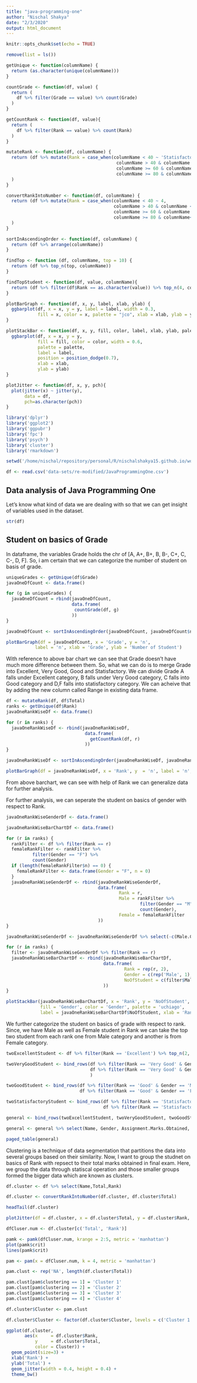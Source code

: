 ```yaml
---
title: "java-programming-one"
author: "Nischal Shakya"
date: "2/3/2020"
output: html_document
---
```


```r
knitr::opts_chunk$set(echo = TRUE)

remove(list = ls())

getUnique <- function(columnName) {
  return (as.character(unique(columnName)))
}

countGrade <- function(df, value) {
  return (
    df %>% filter(Grade == value) %>% count(Grade)  
  )
}

getCountRank <- function(df, value){
  return (
    df %>% filter(Rank == value) %>% count(Rank)  
  )
}

mutateRank <- function(df, columnName) {
  return (df %>% mutate(Rank = case_when(columnName < 40 ~ 'Statisfactory',
                                          columnName > 40 & columnName < 60 ~ 'Good',
                                          columnName >= 60 & columnName < 80 ~ 'Very Good',
                                          columnName >= 80 & columnName< 95 ~ 'Excellent'))
  )
}

convertRankIntoNumber <- function(df, columnName) {
  return (df %>% mutate(Rank = case_when(columnName < 40 ~ 4,
                                         columnName > 40 & columnName < 60 ~ 3,
                                         columnName >= 60 & columnName < 80 ~ 2,
                                         columnName >= 80 & columnName< 95 ~ 1))
  )
}

sortInAscendingOrder <- function(df, columnName) {
  return (df %>% arrange(columnName))
}

findTop <- function (df, columnName, top = 10) {
  return (df %>% top_n(top, columnName))
}

findTopStudent <- function(df, value, columnName){
  return (df %>% filter(df$Rank == as.character(value)) %>% top_n(4, columnName))
}

plotBarGraph <- function(df, x, y, label, xlab, ylab) {
  ggbarplot(df, x = x, y = y, label = label, width = 0.3,
            fill = x, color = x, palette = "jco", xlab = xlab, ylab = ylab)
}

plotStackBar <- function(df, x, y, fill, color, label, xlab, ylab, palette){
  ggbarplot(df, x = x, y = y,
            fill = fill, color = color, width = 0.6,
            palette = palette,
            label = label,
            position = position_dodge(0.7),
            xlab = xlab,
            ylab = ylab)
}

plotJitter <- function(df, x, y, pch){
  plot(jitter(x) ~ jitter(y),
       data = df,
       pch=as.character(pch))
}

library('dplyr')
library('ggplot2')
library('ggpubr')
library('fpc')
library('psych')
library('cluster')
library('rmarkdown')

setwd('/home/nischal/repository/personal/R/nischalshakya15.github.io/work-related-learning')

df <- read.csv('data-sets/re-modified/JavaProgrammingOne.csv')
```

## Data analysis of Java Programming One
Let's know what kind of data we are dealing with so that we can get insight of variables used in the dataset.
```r
str(df)
```

## Student on basics of Grade
In dataframe, the variables Grade holds the chr of [A, A+, B+, B, B-, C+, C, C-, D, F]. So, i am certain that we can categorize the number of student on basis of grade. 

```r
uniqueGrades <- getUnique(df$Grade)
javaOneDfCount <- data.frame()

for (g in uniqueGrades) {
  javaOneDfCount = rbind(javaOneDfCount, 
                         data.frame(
                          countGrade(df, g)
                         ))
}

javaOneDfCount <- sortInAscendingOrder(javaOneDfCount, javaOneDfCount$n)

plotBarGraph(df = javaOneDfCount, x = 'Grade', y = 'n',
           label = 'n', xlab = 'Grade', ylab = 'Number of Student')
```

With reference to above bar chart we can see that Grade doesn't have much more difference between them. So, what we can do is to merge Grade into Excellent, Very Good, Good and Statisfactory. We can divide Grade A falls under Excellent category, B falls under Very Good category, C falls into Good category and D,F falls into statisfactory category. We can acheive that by adding the new column called Range in existing data frame.

```r
df <- mutateRank(df, df$Total)
ranks <- getUnique(df$Rank)
javaOneRankWiseDf <- data.frame()

for (r in ranks) {
  javaOneRankWiseDf <- rbind(javaOneRankWiseDf,
                              data.frame(
                                getCountRank(df, r)
                              ))
}

javaOneRankWiseDf <- sortInAscendingOrder(javaOneRankWiseDf, javaOneRankWiseDf$n)

plotBarGraph(df = javaOneRankWiseDf, x = 'Rank', y  = 'n', label = 'n', xlab = 'Rank', ylab = 'Number of student')
```

From above barchart, we can see with help of Rank we can generalize data for further analysis. 

For further analysis, we can seperate the student on basics of gender with respect to Rank.
```r
javaOneRankWiseGenderDf <- data.frame()

javaOneRankWiseBarChartDf <- data.frame()

for (r in ranks) {
  rankFilter <- df %>% filter(Rank == r)
  femaleRankFilter <- rankFilter %>%
          filter(Gender == "F") %>%
          count(Gender)
  if (length(femaleRankFilter$n) == 0) {
    femaleRankFilter <- data.frame(Gender = "F", n = 0)
  }
  javaOneRankWiseGenderDf <- rbind(javaOneRankWiseGenderDf,
                                   data.frame(
                                           Rank = r,
                                           Male = rankFilter %>%
                                                   filter(Gender == "M") %>%
                                                   count(Gender),
                                           Female = femaleRankFilter
                                   ))
}

javaOneRankWiseGenderDf <- javaOneRankWiseGenderDf %>% select(-c(Male.Gender, Female.Gender))

for (r in ranks) {
  filter <- javaOneRankWiseGenderDf %>% filter(Rank == r)
  javaOneRankWiseBarChartDf <- rbind(javaOneRankWiseBarChartDf,
                                     data.frame(
                                             Rank = rep(r, 2),
                                             Gender = c(rep('Male', 1), rep('Female', 1)),
                                             NoOfStudent = c(filter$Male.n, filter$Female.n)
                                     ))
}

plotStackBar(javaOneRankWiseBarChartDf, x = 'Rank', y = 'NoOfStudent',
             fill = 'Gender', color = 'Gender', palette = 'uchiago',
             label = javaOneRankWiseBarChartDf$NoOfStudent, xlab = 'Rank', ylab = 'No of student')

```

We further categorize the student on basics of grade with respect to rank. Since, we have Male as well as Female student in Rank we can take the top two student from each rank one from Male category and another is from Female category.

``` r
twoExcellentStudent <- df %>% filter(Rank == 'Excellent') %>% top_n(2, Total)

twoVeryGoodStudent <- bind_rows(df %>% filter(Rank == 'Very Good' & Gender == 'M') %>% top_n(1, Total),
                                df %>% filter(Rank == 'Very Good' & Gender == 'F') %>% top_n(1, Total)
                                ) 

twoGoodStudent <- bind_rows(df %>% filter(Rank == 'Good' & Gender == 'M') %>% top_n(1, Total),
                            df %>% filter(Rank == 'Good' & Gender == 'F') %>% top_n(1, Total))

twoStatisfactoryStudent <- bind_rows(df %>% filter(Rank == 'Statisfactory' & Gender == 'M') %>% top_n(1, Total),
                                     df %>% filter(Rank == 'Statisfactory' & Gender == 'F') %>% top_n(1, Total))

general <- bind_rows(twoExcellentStudent, twoVeryGoodStudent, twoGoodStudent, twoStatisfactoryStudent)

general <- general %>% select(Name, Gender, Assignment.Marks.Obtained, Mid.Term.Fifteen.Percent.Marks.Obtained, Lab.Test.Fifteen.Percent.Marks.Obtained, Final.Exam.Forty.Percent.Marks, Total)

paged_table(general)
```

Clustering is a technique of data segmentation that partitions the data into several groups based on their similarity. Now, I want to group the studnet on basics of Rank with repsect to their total marks obtained in final exam. Here, we group the data through statiscal operation and those smaller groups formed the bigger data which are known as clusters. 
``` r
df.cluster <- df %>% select(Name,Total,Rank)

df.cluster <- convertRankIntoNumber(df.cluster, df.cluster$Total)

headTail(df.cluster)

plotJitter(df = df.cluster, x = df.cluster$Total, y = df.cluster$Rank, pch = df.cluster$Name)

dfCluser.num <- df.cluster[c('Total', 'Rank')]

pamk <- pamk(dfCluser.num, krange = 2:5, metric = 'manhattan')
plot(pamk$crit)
lines(pamk$crit)

pam <- pam(x = dfCluser.num, k = 4, metric = 'manhattan')

pam.clust <- rep('NA', length(df.cluster$Total))

pam.clust[pam$clustering == 1] = 'Cluster 1'
pam.clust[pam$clustering == 2] = 'Cluster 2'
pam.clust[pam$clustering == 3] = 'Cluster 3'
pam.clust[pam$clustering == 4] = 'Cluster 4'

df.cluster$Cluster <- pam.clust

df.cluster$Cluster <- factor(df.cluster$Cluster, levels = c('Cluster 1', 'Cluster 2', 'Cluster 3', 'Cluster 4'))

ggplot(df.cluster,
       aes(x     = df.cluster$Rank,
           y     = df.cluster$Total,
           color = Cluster)) +
  geom_point(size=3) +
  xlab('Rank') + 
  ylab('Total') +
  geom_jitter(width = 0.4, height = 0.4) +
  theme_bw()
```

